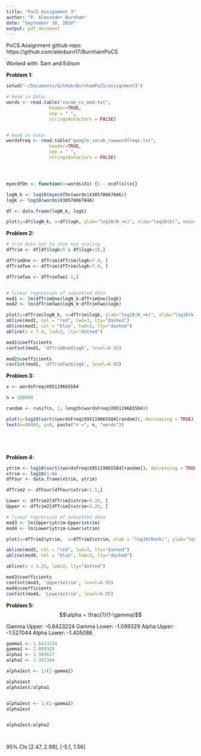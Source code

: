```yaml
---
title: "PoCS Assignment 3"
author: "P. Alexander Burnham"
date: "September 18, 2018"
output: pdf_document
---
```

PoCS Assignment github repo: https://github.com/alexburn17/BurnhamPoCS


Worked with: Sam and Edison



**Problem 1:**

```r

setwd("~/Documents/GitHub/BurnhamPoCS/assignment3")

# Read in Data:
words <- read.table("vocab_cs_mod.txt", 
                header=TRUE, 
                sep = " ", 
                stringsAsFactors = FALSE)


# Read in Data:
wordsFreq <- read.table("google_vocab_rawwordfreqs.txt", 
                header=TRUE, 
                sep = " ", 
                stringsAsFactors = FALSE)




myecdfOn <- function(x=words$X1) {1 - ecdf(x)(x)}

logN_k <- log10(myecdfOn(words$X30578667846))
logk <- log10(words$X30578667846)

df <- data.frame(logN_k, logk)

plot(y=df$logN_k, x=df$logk, ylab="log10(N_>k)", xlab="log10(k)", main="ccdf in log-log space")

```


**Problem 2:**
```r

# trim data set to show two scaling 
dfTrim <- df[df$logk>5 & df$logk<10,] 

dfTrimOne <- dfTrim[dfTrim$logk<7.4, ] 
dfTrimTwo <- dfTrim[dfTrim$logk>7.4, ] 

dfTrimTwo <- dfTrimTwo[-1,]


# linear regression of subsetted data
mod1 <- lm(dfTrimOne$logN_k~dfTrimOne$logk)
mod2 <- lm(dfTrimTwo$logN_k~dfTrimTwo$logk)

plot(y=dfTrim$logN_k, x=dfTrim$logk, ylab="log10(N_>k)", xlab="log10(k)", main = "Trimmed CCDF - Two Scaling Regimes")
abline(mod1, col = "red", lwd=3, lty="dashed")
abline(mod2, col = "blue", lwd=3, lty="dashed")
abline(v = 7.4, lwd=2, lty="dotted")

mod1$coefficients
confint(mod1, 'dfTrimOne$logk', level=0.95)

mod2$coefficients
confint(mod2, 'dfTrimTwo$logk', level=0.95)

```

**Problem 3:**

```r

x <- wordsFreq$X95119665584

n = 100000

random <- runif(n, 1, length(wordsFreq$X95119665584))

plot(y=log10(sort((wordsFreq$X95119665584[random]), decreasing = TRUE)),  x=(1:n), xlab = "Rank", ylab="log10(Word Frequency)", main = "Word Frequency by Rank")
text(x=80000, y=8, paste("n =", n, "words"))






```

**Problem 4:**



```r


ytrim <- log10(sort((wordsFreq$X95119665584[random]), decreasing = TRUE))
xtrim <- log10(1:n)
dfFour <- data.frame(xtrim, ytrim)

dfTrim2 <- dfFour[dfFour$xtrim>1.5,]

Lower <- dfTrim2[dfTrim2$xtrim>3.25, ] 
Upper <- dfTrim2[dfTrim2$xtrim<3.25, ] 

# linear regression of subsetted data
mod3 <- lm(Upper$ytrim~Upper$xtrim)
mod4 <- lm(Lower$ytrim~Lower$xtrim)

plot(y=dfTrim2$ytrim,  x=dfTrim2$xtrim, xlab = "log10(Rank)", ylab="log10(Word Frequency)", main = "Word Frequency by Rank Trimmed (log-log)")

abline(mod3, col = "red", lwd=3, lty="dashed")
abline(mod4, col = "blue", lwd=3, lty="dashed")

abline(v = 3.25, lwd=2, lty="dotted")

mod3$coefficients
confint(mod3, 'Upper$xtrim', level=0.95)
mod4$coefficients
confint(mod4, 'Lower$xtrim', level=0.95)
```

**Problem 5:**
$$\alpha = \frac{1}{1-\gamma}$$

Gamma Upper: -0.6423224 
Gamma Lower: -1.099329 
Alpha Upper: -1.527044 
Alpha Lower: -1.405086 


```r

gamma1 <- 1.6423224 
gamma2 <- 2.099329 
alpha1 <- 1.593627
alpha2 <- 1.391344

alpha1est <- 1/(1-gamma1)

alpha1est
alpha1est/alpha1


alpha2est <- 1/(1-gamma2)
alpha2est


alpha2est/alpha2




```
95% CIs [2.47, 2.99], [-5.1, 1.56]




